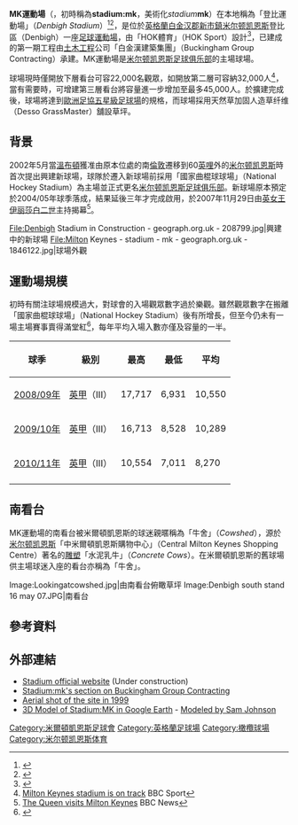 {{noteTA|G1=足球
|1=zh-hans:米尔顿凯恩斯足球俱乐部; zh-hant:米爾頓凱恩斯足球會;
}}
{{Infobox stadium
|        stadium_name = MK運動場<br />''stadium'''''mk'''
|            nickname = Moo Camp<ref>{{cite news|last1=Hayes|first1=Robert|title=MK Dons vs Manchester United: 'Selling out our ground makes it all worthwhile'|url=http://www.independent.co.uk/sport/football/fa-league-cups/mk-dons-vs-manchester-united-selling-out-our-ground-makes-it-all-worthwhile-9690039.html|accessdate=11 April 2016|work=The Independent|date=25 August 2014|archive-date=2019-10-09|archive-url=https://web.archive.org/web/20191009123743/https://www.independent.co.uk/sport/football/fa-league-cups/mk-dons-vs-manchester-united-selling-out-our-ground-makes-it-all-worthwhile-9690039.html|dead-url=no}}</ref>
<!--|          logo_image = [[Image:stadiummk_logo.svg|130px]]-->
|               image = [[Image:StadiumMKEnglandU21.jpg|300px]]
|             caption = 於2009年6月9日一場[[英格蘭21歲以下足球代表隊|英格蘭U21]]國際賽事由北看台俯瞰球場
|            fullname = ''stadium'''''mk'''
|            location = Denbigh, [[米尔顿凯恩斯|Milton Keynes]], [[英國|United Kingdom]]
|         coordinates = {{Coord|52|00|34|N|00|44|00|W|type:landmark_region:GB-MIK|display=inline,title}}
|        broke_ground = 2005年2月17日
|               built = 2007年
|              opened = 2007年11月29日<br />首場賽事：2007年7月18日
|           renovated = 
|            expanded = 
|              closed = 
|          demolished = 
|               owner = Inter MK
|            operator = 
|             surface = 天然草加固人造草纤维<br />（Desso GrassMaster）
|   construction_cost = 
|           architect = Populous<br />（當時稱為HOK Sport）
| structural engineer = 
|   services engineer = 
|  general_contractor = 
|     project_manager =
|    main_contractors = Buckingham Group Contracting
|        former_names = 
|             tenants = [[米尔顿凯恩斯足球俱乐部|米尔顿凯恩斯足球俱乐部]]
|    seating_capacity = 30,500人（全坐席）
|   record_attendance = 30,048人 [[2015年世界盃橄欖球賽|2015年世界盃橄欖球賽]] 斐濟 vs 乌拉圭
|          dimensions = 105 米 x 68 米
}}
'''MK運動場'''（{{lang-en|'''Stadium mk'''}}，初時稱為'''stadium:mk'''，美術化''stadium'''''mk'''）在本地稱為「登比運動場」（''Denbigh Stadium''）<ref>{{Cite web |url=http://cmis.milton-keynes.gov.uk/CmisWebPublic/Binary.ashx?Document=9447 |title=Minutes of Milton Keynes Council  See item 5a. |accessdate=2011-12-05 |archive-date=2013-10-04 |archive-url=https://web.archive.org/web/20131004213220/http://cmis.milton-keynes.gov.uk/CmisWebPublic/Binary.ashx?Document=9447 |dead-url=yes }}</ref><ref>{{Cite web |url=http://www.youtube.com/watch?v=O8YCv43uy90 |title=Youtube animation of the build |accessdate=2011-12-05 |archive-date=2016-04-07 |archive-url=https://web.archive.org/web/20160407215305/https://www.youtube.com/watch?v=O8YCv43uy90 |dead-url=no }}</ref>，是位於[[英格蘭|英格蘭]][[白金汉郡|白金汉郡]][[新市鎮|新市鎮]][[米尔顿凯恩斯|米尔顿凯恩斯]]登比區（Denbigh）一座[[足球|足球]][[運動場|運動場]]，由「HOK體育」（HOK Sport）設計<ref>{{Cite web |url=http://www.sportsvenue-technology.com/projects/wimbledon/ |title=Sports Venue Technology - Wimbledon FC Relocation to Milton Keynes<!-- Bot generated title --> |access-date=2011-12-05 |archive-url=https://web.archive.org/web/20160303171833/http://www.sportsvenue-technology.com/projects/wimbledon/ |archive-date=2016-03-03 |dead-url=yes }}</ref>，已建成的第一期工程由[[土木工程|土木工程]]公司「白金漢建築集團」（Buckingham Group Contracting）承建。MK運動場是[[米尔顿凯恩斯足球俱乐部|米尔顿凯恩斯足球俱乐部]]的主場球場。

球場現時僅開放下層看台可容22,000名觀眾，如開放第二層可容納32,000人<ref>[http://news.bbc.co.uk/sport2/hi/football/teams/w/wimbledon/6366309.stm Milton Keynes stadium is on track] {{Wayback|url=http://news.bbc.co.uk/sport2/hi/football/teams/w/wimbledon/6366309.stm |date=20181005223230 }} BBC Sport</ref>，當有需要時，可增建第三層看台將容量進一步增加至最多45,000人。於擴建完成後，球場將達到[[歐洲足協五星級足球場|歐洲足協五星級足球場]]的規格，而球場採用天然草加固人造草纤维（Desso GrassMaster）舖設草坪。

==背景==
2002年5月當[[溫布頓足球會|溫布頓]]獲准由原本位處的南[[倫敦|倫敦]]遷移到60[[英哩|英哩]]外的[[米尔顿凯恩斯|米尔顿凯恩斯]]時首次提出興建新球場，球隊於遷入新球場前採用「國家曲棍球球場」（National Hockey Stadium）為主場並正式更名[[米尔顿凯恩斯足球俱乐部|米尔顿凯恩斯足球俱乐部]]。新球場原本預定於2004/05年球季落成，結果延後三年才完成啟用，於2007年11月29日由[[英国君主|英女王]][[伊丽莎白二世|伊丽莎白二世]]主持揭幕<ref>[http://www.bbc.co.uk/threecounties/content/articles/2007/11/30/queen_mk_2007_feature.shtml The Queen visits Milton Keynes] {{Wayback|url=http://www.bbc.co.uk/threecounties/content/articles/2007/11/30/queen_mk_2007_feature.shtml |date=20121111001956 }} BBC News</ref>。

<gallery>
File:Denbigh Stadium in Construction - geograph.org.uk - 208799.jpg|興建中的新球場
File:Milton Keynes - stadium - mk - geograph.org.uk - 1846122.jpg|球場外觀
</gallery>

==運動場規模==
初時有關注球場規模過大，對球會的入場觀眾數字過於樂觀。雖然觀眾數字在搬離「國家曲棍球球場」（National Hockey Stadium）後有所增長，但至今仍未有一場主場賽事賣得滿堂紅<ref>{{cite web|url=http://www.ciderspace.co.uk/ASP/opposition/mkdons.asp|publisher=Ciderspace|title=Milton Keynes Dons Club Profile|accessdate=18 March 2010|archive-date=2010-03-08|archive-url=https://web.archive.org/web/20100308201728/http://www.ciderspace.co.uk/ASP/opposition/mkdons.asp|dead-url=no}}</ref>，每年平均入場入數亦僅及容量的一半。

{| class="wikitable"
|-
!球季
!級別
!最高
!最低
!平均
|-
|[[2008年至2009年英格蘭足球甲級聯賽|2008/09年]]
|[[英甲|英甲]]（III）
|17,717
|{{0}}6,931
|10,550
|-
|[[2009年至2010年英格蘭足球甲級聯賽|2009/10年]]
|[[英甲|英甲]]（III）
|16,713
|{{0}}8,528
|10,289
|-
|[[2010年至2011年英格蘭足球甲級聯賽|2010/11年]]
|[[英甲|英甲]]（III）
|10,554
|{{0}}7,011
|{{0}}8,270
|-
|}

==南看台==
MK運動場的南看台被米爾頓凱恩斯的球迷親暱稱為「牛舍」（''Cowshed''），源於[[米尔顿凯恩斯|米尔顿凯恩斯]]「中米爾頓凱恩斯購物中心」（Central Milton Keynes Shopping Centre）著名的[[雕塑|雕塑]]「水泥乳牛」（''Concrete Cows''）。在米爾頓凱恩斯的舊球場供主場球迷入座的看台亦稱為「牛舍」。

<gallery>
Image:Lookingatcowshed.jpg|由南看台俯瞰草坪
Image:Denbigh south stand 16 may 07.JPG|南看台
</gallery>

==參考資料==
{{Reflist}}

==外部連結==
{{commons category|Stadium:mk}}
* [https://web.archive.org/web/20100606081222/http://www.stadium-mk.co.uk/ Stadium official website] (Under construction)
* [https://web.archive.org/web/20110911094348/http://www.buckinghamgroup.co.uk/details.php?i=26256 Stadium:mk's section on Buckingham Group Contracting]
* [https://web.archive.org/web/20070930154807/http://www.mkweb.co.uk/mkmap/home.asp?X_Coord=486956&Y_Coord=235303&bgimage=3&icons=no&Scale=3 Aerial shot of the site in 1999]
* [http://sketchup.google.com/3dwarehouse/download?mid=917a74e607f1f3087c15f7bdb6fa82dd&rtyp=k2&fn=Stadium%3DMK&ctyp=other&ts=1235588791000 3D Model of Stadium:MK in Google Earth] {{Wayback|url=http://sketchup.google.com/3dwarehouse/download?mid=917a74e607f1f3087c15f7bdb6fa82dd&rtyp=k2&fn=Stadium%3DMK&ctyp=other&ts=1235588791000 |date=20191018085531 }} - [http://sketchup.google.com/3dwarehouse/search?viewer=02735867196766401563&scoring=m Modeled by Sam Johnson] {{Wayback|url=http://sketchup.google.com/3dwarehouse/search?viewer=02735867196766401563&scoring=m |date=20131004214348 }}

{{英冠球場}}

{{DEFAULTSORT:mk, Stadium}}
[[Category:米爾頓凱恩斯足球會|Category:米爾頓凱恩斯足球會]]
[[Category:英格蘭足球場|Category:英格蘭足球場]]
[[Category:橄欖球場|Category:橄欖球場]]
[[Category:米尔顿凯恩斯体育|Category:米尔顿凯恩斯体育]]
